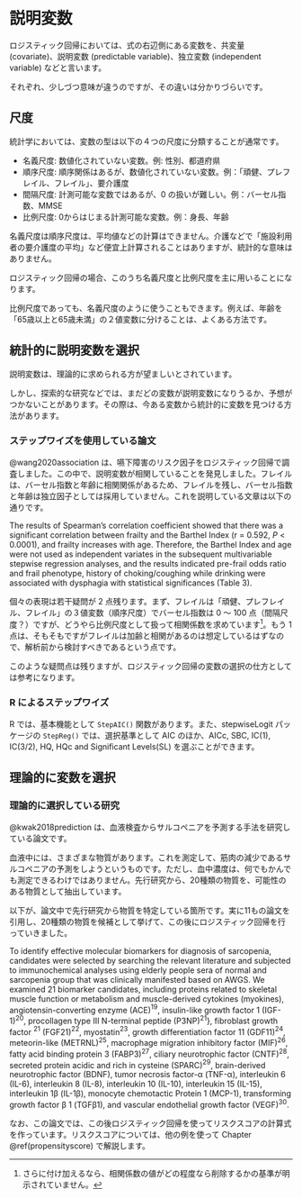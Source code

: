 # 説明変数  {#predictables}

ロジスティック回帰においては、式の右辺側にある変数を、共変量 (covariate)、説明変数 (predictable variable)、独立変数 (independent variable) などと言います。

それぞれ、少しづつ意味が違うのですが、その違いは分かりづらいです。

## 尺度  {#scale}

統計学においては、変数の型は以下の４つの尺度に分類することが通常です。\index{しゃくど@尺度}

* 名義尺度: 数値化されていない変数。例: 性別、都道府県
* 順序尺度: 順序関係はあるが、数値化されていない変数。例：「頑健、プレフレイル、フレイル」、要介護度
* 間隔尺度: 計測可能な変数ではあるが、0 の扱いが難しい。例：バーセル指数、MMSE
* 比例尺度: 0からはじまる計測可能な変数。例：身長、年齢

名義尺度は順序尺度は、平均値などの計算はできません。介護などで「施設利用者の要介護度の平均」など便宜上計算されることはありますが、統計的な意味はありません。

ロジスティック回帰の場合、このうち名義尺度と比例尺度を主に用いることになります。

比例尺度であっても、名義尺度のように使うこともできます。例えば、年齢を「65歳以上と65歳未満」の２値変数に分けることは、よくある方法です。

## 統計的に説明変数を選択

説明変数は、理論的に求められる方が望ましいとされています。

しかし、探索的な研究などでは、まだどの変数が説明変数になりうるか、予想がつかないことがあります。その際は、今ある変数から統計的に変数を見つける方法があります。

### ステップワイズを使用している論文

@wang2020association は、嚥下障害のリスク因子をロジスティック回帰で調査しました。この中で、説明変数が相関していることを発見しました。フレイルは、バーセル指数と年齢に相関関係があるため、フレイルを残し、バーセル指数と年齢は独立因子としては採用していません。これを説明している文章は以下の通りです。

:::: {.blackbox data-latex=""}
The results of Spearman's correlation coefficient showed that there was a significant correlation between frailty and the Barthel Index (r = 0.592, $P$ < 0.0001), and frailty increases with age. Therefore, the Barthel Index and age were not used as independent variates in the subsequent multivariable stepwise regression analyses, and the results indicated pre-frail odds ratio and frail phenotype, history of choking/coughing while drinking were associated with dysphagia with statistical significances (Table 3).
::::

個々の表現は若干疑問が 2 点残ります。まず、フレイルは「頑健、プレフレイル、フレイル」の３値変数（順序尺度）でバーセル指数は 0 ～ 100 点（間隔尺度？）ですが、どうやら比例尺度として扱って相関係数を求めています^[さらに付け加えるなら、相関係数の値がどの程度なら削除するかの基準が明示されていません。]。もう 1 点は、そもそもですがフレイルは加齢と相関があるのは想定しているはずなので、解析前から検討すべきであるという点です。

このような疑問点は残りますが、ロジスティック回帰の変数の選択の仕方としては参考になります。

### R によるステップワイズ  {#stepwise-r}

R では、基本機能として `StepAIC()` 関数があります。また、stepwiseLogit パッケージの `StepReg()` では、選択基準として AIC のほか、AICc, SBC, IC(1), IC(3/2), HQ, HQc and Significant Levels(SL) を選ぶことができます。

## 理論的に変数を選択


### 理論的に選択している研究

@kwak2018prediction は、血液検査からサルコペニアを予測する手法を研究している論文です。

血液中には、さまざまな物質があります。これを測定して、筋肉の減少であるサルコペニアの予測をしようというものです。ただし、血中濃度は、何でもかんでも測定できるわけではありません。先行研究から、20種類の物質を、可能性のある物質として抽出しています。

以下が、論文中で先行研究から物質を特定している箇所です。実に11もの論文を引用し、20種類の物質を候補として挙げて、この後にロジスティック回帰を行っていきました。

:::: {.blackbox data-latex=""}
To identify effective molecular biomarkers for diagnosis of sarcopenia, candidates were selected by searching the relevant literature and subjected to immunochemical analyses using elderly people sera of normal and sarcopenia group that was clinically manifested based on AWGS. We examined 21 biomarker candidates, including proteins related to skeletal muscle function or metabolism and muscle-derived cytokines (myokines), angiotensin-converting enzyme (ACE)$^{19}$, insulin-like growth factor 1 (IGF-1)$^{20}$, procollagen type III N-terminal peptide (P3NP)$^{21}$}, fibroblast growth factor $^{21}$ (FGF21)$^{22}$, myostatin$^{23}$, growth differentiation factor 11 (GDF11)$^{24}$, meteorin-like (METRNL)$^{25}$, macrophage migration inhibitory factor (MIF)$^{26}$, fatty acid binding protein 3 (FABP3)$^{27}$, ciliary neurotrophic factor (CNTF)$^{28}$, secreted protein acidic and rich in cysteine (SPARC)$^{29}$, brain-derived neurotrophic factor (BDNF), tumor necrosis factor-α (TNF-α), interleukin 6 (IL-6), interleukin 8 (IL-8), interleukin 10 (IL-10), interleukin 15 (IL-15), interleukin 1β (IL-1β), monocyte chemotactic Protein 1 (MCP-1), transforming growth factor β 1 (TGFβ1), and vascular endothelial growth factor (VEGF)$^{30}$.
::::

なお、この論文では、この後ロジスティック回帰を使ってリスクスコアの計算式を作っています。\index{りすくすこあ@リスクスコア}リスクスコアについては、他の例を使って Chapter \@ref(propensityscore) で解説します。
